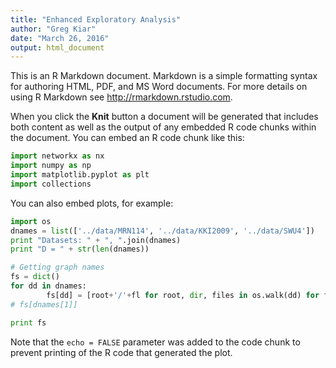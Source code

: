 ```yaml
---
title: "Enhanced Exploratory Analysis"
author: "Greg Kiar"
date: "March 26, 2016"
output: html_document
---
```


This is an R Markdown document. Markdown is a simple formatting syntax for authoring HTML, PDF, and MS Word documents. For more details on using R Markdown see <http://rmarkdown.rstudio.com>.

When you click the **Knit** button a document will be generated that includes both content as well as the output of any embedded R code chunks within the document. You can embed an R code chunk like this:

```python
import networkx as nx
import numpy as np
import matplotlib.pyplot as plt
import collections
```

You can also embed plots, for example:

```python
import os
dnames = list(['../data/MRN114', '../data/KKI2009', '../data/SWU4'])
print "Datasets: " + ", ".join(dnames)
print "D = " + str(len(dnames))

# Getting graph names
fs = dict()
for dd in dnames:
        fs[dd] = [root+'/'+fl for root, dir, files in os.walk(dd) for fl in files if fl.endswith(".graphml")]
# fs[dnames[1]]
```

```python
print fs
```

Note that the `echo = FALSE` parameter was added to the code chunk to prevent printing of the R code that generated the plot.
